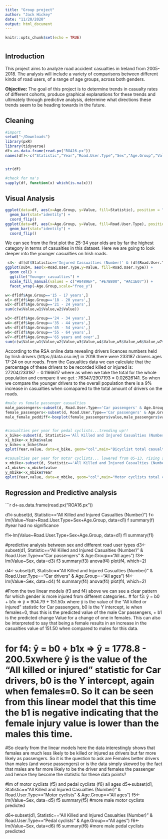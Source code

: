 ```yaml
---
title: "Group project"
author: "Jack Hickey"
date: "11/20/2020"
output: html_document
---
```


```r
knitr::opts_chunk$set(echo = TRUE)
```
# {.tabset}
## Introduction 

This project aims to analyze road accident casualties in Ireland from 2005-2018. The analysis will include a variety of comparisons between different kinds of road users, of a range of age groups, across both genders.

__Objective:__ The goal of this project is to determine trends in casualty rates of different cohorts, produce graphical explanations for these trends and ultimately through predictive analysis, determine what directions these trends seem to be heading towards in the future. 

## Cleaning

```r
#import
setwd("~/Downloads")
library(pxR)
library(tidyverse)
df<-as.data.frame(read.px("ROA16.px"))
names(df)<-c("Statistic","Year","Road.User.Type","Sex","Age.Group","Value")


str(df)

#check for na's
sapply(df, function(x) which(is.na(x)))

```

## Visual Analysis

```r
ggplot(data=df, aes(x=Age.Group, y=Value, fill=Statistic), position = "fill") +
  geom_bar(stat="identity") +
  coord_flip()
ggplot(data=df, aes(x=Age.Group, y=Value, fill=Road.User.Type), position = "fill") +
  geom_bar(stat="identity") +
  coord_flip()
```
We can see from the first plot the 25-34 year olds are by far the highest category in terms of casualties in this dataset. Here we are going to look deeper into the younger casualties on Irish roads.

```r
 s4<- df[df$Statistic=='Injured Cassualties (Number)' & (df$Road.User.Type == 'Car drivers' | df$Road.User.Type=='Motor cyclists'| df$Road.User.Type=='Pedal cyclists') & (df$Age.Group == '15 - 17 years' | df$Age.Group == '18 - 20 years' | df$Age.Group == '21 - 24 years' | df$Age.Group == '25 - 34 years'),]
ggplot(sub4, aes(x=Road.User.Type,y=Value, fill=Road.User.Type)) +
  geom_col() +
  ggtitle("Younger casualties") +
  scale_fill_manual(values = c("#8489EF", "#E7B800", "#AC1E07")) + 
  facet_wrap(~Age.Group,scale="free_y")
```

```r
w<-df[df$Age.Group=='15 - 17 years',]
w1<-df[df$Age.Group=='18 - 20 years',]
w2<-df[df$Age.Group=='21 - 24 years',]
sum(c(w$Value,w1$Value,w2$Value))

w3<-df[df$Age.Group=='24 - 34 years',]
w4<-df[df$Age.Group=='35 - 44 years',]
w5<-df[df$Age.Group=='45 - 54 years',]
w6<-df[df$Age.Group=='55 - 64 years',]
w7<-df[df$Age.Group=='65 years and over',]
sum(c(w$Value,w1$Value,w2$Value,w3$Value,w4$Value,w5$Value,w6$Value,w7$Value))
```
According to the RSA online data revealing drivers licences numbers held by Irish drivers (https://data.cso.ie/) in 2018 there were 233187 drivers ages 17-24 on our roads. From the Casualties data we can calculate that the percentage of these drivers to be recorded killed or injured is: 27204/233187 = 0.1166617 where as when we take the total for the whole population and compare it we get : 76347/2907193 = 0.02626141. So when we compare the younger drivers to the overall population there is a 9% increase in casualties when comapared to the total amount of drivers on the roads.


```r
#male vs female passenger casualties
male_passengers<-subset(d, Road.User.Type=='Car passengers' & Age.Group=='All ages' & Statistic=='All Killed and Injured Casualties (Number)' & Sex=='Male')
female_passengers<-subset(d, Road.User.Type=='Car passengers' & Age.Group=='All ages' & Statistic=='All Killed and Injured Casualties (Number)' & Sex=='Female')
male_female_peddiff<-boxplot(female_passengers$value,male_passengers$value, ylab='Casualties', names=c('Female','Male'), main='Male vs Female passenger casualties',col=c("orange","light blue"))


#casualties per year for pedal cyclists...trending up!!
x_bike<-subset(d, Statistic=='All Killed and Injured Casualties (Number)' & Road.User.Type=='Pedal cyclists')
x1_bike<-x_bike$value
y_bike<-x_bike$Year
qplot(Year,value, data=x_bike, geom="col",main="Bicyclist total casualties")

#casualties per year for motor cyclists... lowered from 05-13, rising since
x_mbike<-subset(d, Statistic=='All Killed and Injured Casualties (Number)' & Road.User.Type=='Motor cyclists')
x1_mbike<-x_mbike$value
y_mbike<-x_mbike$Year
qplot(Year,value, data=x_mbike, geom="col",main="Motor cyclists total casualties")


```

## Regression and Predictive analysis
```r
d<-as.data.frame(read.px("ROA16.px"))

d1<-subset(d, Statistic=="All Killed and Injured Casualties (Number)")
f<-lm(Value~Year+Road.User.Type+Sex+Age.Group, data=d1) 
f
summary(f) #year had no significance

f1<-lm(Value~Road.User.Type+Sex+Age.Group, data=d1)
f1
summary(f1)

#predictive analysis between sex and different road user types
d3<-subset(d1, Statistic=="All Killed and Injured Casualties (Number)" & Road.User.Type=="Car passengers" & Age.Group=="All ages")
f3<-lm(Value~Sex, data=d3)
f3
summary(f3)
anova(f4)
plot(f4, which=2)


d4<-subset(d1, Statistic=="All Killed and Injured Casualties (Number)" & Road.User.Type=="Car drivers" & Age.Group=="All ages")
f4<-lm(Value~Sex, data=d4)
f4
summary(f4)
anova(f4)
plot(f4, which=2)



#From the two linear models (f3 and f4) above we can see a clear pattern for which gender is more injured from different categories..
# for f3: ŷ = b0 + b1x => ŷ = 904.79 + 151.50x where ŷ is the value of the "All killed or injured" statistic for Car passengers, b0 is the Y intercept, ie when females=0, thus this is the predicted value of the male Car passengers, + b1 is the predicted change Value for a change of one in females. This can also be interpreted to say that being a female results in an increase in the casualties value of 151.50 when compared to males for this data.

# for f4:  ŷ = b0 + b1x => ŷ = 1778.8 - 200.5xwhere ŷ is the value of the "All killed or injured" statistic for Car drivers, b0 is the Y intercept, again when females=0. So it can be seen from this linear model that this time the b1 is negative indicating that the female injury value is lower than the males this time.

#So clearly from the linear models here the data interestingly shows that females are much less likely to be killed or injured as drivers but far more likely as passengers. So it is the question to ask are Females better drivers than males (and worse passengers) or is the data simply skewed by the fact that males are far more likely to be the driver and females the passenger and hence they become the statistic for these data points?

#lm of motor cyclists (f5) and pedal cyclists (f6) all ages
d5<-subset(d1, Statistic=="All Killed and Injured Casualties (Number)" & Road.User.Type=="Motor cyclists" & Age.Group=="All ages")
f5<-lm(Value~Sex, data=d5)
f5
summary(f5) #more male motor cyclists predicted

d6<-subset(d1, Statistic=="All Killed and Injured Casualties (Number)" & Road.User.Type=="Pedal cyclists" & Age.Group=="All ages")
f6<-lm(Value~Sex, data=d6)
f6
summary(f6) #more male pedal cyclists predicted

